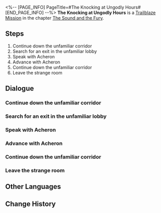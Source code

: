 <%-- [PAGE_INFO]
PageTitle=#The Knocking at Ungodly Hours#
[END_PAGE_INFO] --%>
{{Stub|Dialogue, characters, and location(s)}}
{{Mission Infobox
|id            = 1030102
|title         = 
|image         = Mission The Knocking at Ungodly Hours.png
|type          = Trailblaze
|event_name    = 
|chapter       = The Sound and the Fury
|requirements  = 
|summary       = <!--official mission summary from Fate's Atlas-->
|characters    = <!--characters that appear in this mission-->
|startLocation = <!--location as it intially appears on the mission screen-->
|world         = <!--i.e. Penacony-->
|area          = <!--i.e. A Child's Dream-->
|prev          = 
|next          = 
|exp           = 
|credits       = 
|stellarJade   = 
|other         = 
}}
'''The Knocking at Ungodly Hours''' is a [[Trailblaze Mission]] in the chapter [[The Sound and the Fury]].

==Steps==
# Continue down the unfamiliar corridor
# Search for an exit in the unfamiliar lobby
# Speak with Acheron
# Advance with Acheron
# Continue down the unfamiliar corridor
# Leave the strange room

<!--
==Gameplay Notes==

--><!--
==Trial Character==

-->
==Dialogue==
{{Stub Dialogue}}
{{Dialogue Start}}
:{{tx}}
{{Dialogue End}}

===Continue down the unfamiliar corridor===
{{Mission Description|type=trailblaze|location=<!--to be added-->|update|The warrior calls herself "Acheron," a Galaxy Ranger.<br />Continue to follow in her footsteps and leave this strange dream.}}
{{Dialogue Start}}
:{{tx}}
{{Dialogue End}}

===Search for an exit in the unfamiliar lobby===
{{Mission Description|type=trailblaze|location=<!--to be added-->|update|Acheron leads you to a lobby. She points out a path for you, but you see no clear path through this room.<br />Search around to find the true path.}}
{{Dialogue Start}}
:{{tx}}
{{Dialogue End}}

===Speak with Acheron===
{{Mission Description|type=trailblaze|location=<!--to be added-->|update|After a disorienting exploration, you realize that you have somehow ended up on the lobby ceiling.<br />Acheron seems to be long accustomed to this and simply points out the dreamscape exit just ahead.}}
{{Dialogue Start}}
:{{tx}}
{{Dialogue End}}

===Advance with Acheron===
{{Mission Description|type=trailblaze|location=<!--to be added-->|update|Acheron guides you through a magnificent dreamscape. It seems that the exit is just ahead.}}
{{Dialogue Start}}
:{{tx}}
{{Dialogue End}}

===Continue down the unfamiliar corridor===
{{Mission Description|type=trailblaze|location=<!--to be added-->|update|Acheron leads you to a door. Is this the dreamscape exit?}}
{{Dialogue Start}}
:{{tx}}
{{Dialogue End}}

===Leave the strange room===
{{Mission Description|type=trailblaze|location=<!--to be added-->|update|This warp jump is quite unusual. In the blink of an eye, you transition from the comfortable couch of the Parlor Car to an unfamiliar location. A stranger awakens you, claiming that both of you coincidentally share the same dream, and offers to guide you to an exit. <br />Follow her guidance and leave this area.}}
{{Dialogue Start}}
:{{tx}}
{{Dialogue End}}

==Other Languages==
{{Other Languages
|en   = The Knocking at Ungodly Hours
|zhs  = 丑时三刻的敲门声
|zht  = 丑時三刻的敲門聲
|ja   = 丑三つ時のノック
|ko   = 1시 45분의 노크 소리
|es   = Alguien llama a la puerta en la madrugada
|fr   = Visite impromptue
|ru   = Стук в дверь ни свет ни заря
|th   = เสียงเคาะประตูรบกวนยามวิกาล
|vi   = Tiếng Gõ Cửa Vào Giờ Sửu
|de   = Das Klopfen vor Tagesanbruch
|id   = Suara Ketukan Pintu di Jam-Jam Spiritual
|pt   = Batendo nas Piores Horas
}}

==Change History==
{{Change History|2.0}}
